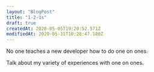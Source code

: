 ```yaml
---
layout: "BlogPost"
title: "1-2-1s"
draft: true
createdAt: 2020-05-05T19:20:52.571Z
modifiedAt: 2020-05-31T10:28:47.180Z
---
```


No one teaches a new developer how to do one on ones.

Talk about my variety of experiences with one on ones.
